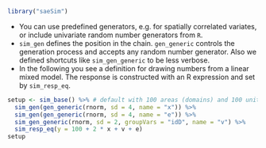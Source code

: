 ```r
library("saeSim")
```

- You can use predefined generators, e.g. for spatially correlated variates, or include univariate random number generators from `R`.
- `sim_gen` defines the position in the chain. `gen_generic` controls the generation process and accepts any random number generator. Also we defined shortcuts like `sim_gen_generic` to be less verbose.
- In the following you see a definition for drawing numbers from a linear mixed model. The response is constructed with an R expression and set by `sim_resp_eq`.

```r
setup <- sim_base() %>% # default with 100 areas (domains) and 100 units each
  sim_gen(gen_generic(rnorm, sd = 4, name = "x")) %>% 
  sim_gen(gen_generic(rnorm, sd = 4, name = "e")) %>%
  sim_gen_generic(rnorm, sd = 2, groupVars = "idD", name = "v") %>%
  sim_resp_eq(y = 100 + 2 * x + v + e)
setup
```


